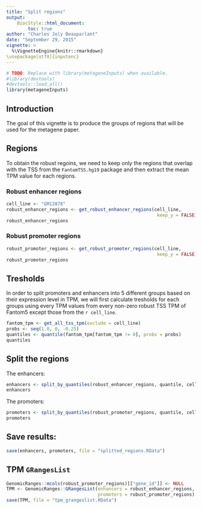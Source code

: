 ```yaml
---
title: "Split regions"
output:
    BiocStyle::html_document:
        toc: true
author: "Charles Joly Beauparlant"
date: "September 29, 2015"
vignette: >
  %\VignetteEngine{knitr::rmarkdown}
\usepackage[utf8]{inputenc}
---
```


```r
# TODO: Replace with library(metageneInputs) when available.
#library(devtools)
#devtools::load_all()
library(metageneInputs)
```

## Introduction

The goal of this vignette is to produce the groups of regions that will be used
for the metagene paper.

## Regions

To obtain the robust regoins, we need to keep only the regions that overlap
with the TSS from the `FantomTSS.hg19` package and then extract the mean TPM
value for each regions.

### Robust enhancer regions

```r
cell_line <- "GM12878"
robust_enhancer_regions <- get_robust_enhancer_regions(cell_line,
                                                        keep_y = FALSE)
robust_enhancer_regions
```

### Robust promoter regions

```r
robust_promoter_regions <- get_robust_promoter_regions(cell_line,
                                                        keep_y = FALSE)
robust_promoter_regions
```

## Tresholds

In order to split promoters and enhancers into 5 different groups based on
their expression level in TPM, we will first calculate tresholds for each
groups using every TPM values from every non-zero robust TSS TPM of Fantom5
except those from the `r cell_line`.

```r
fantom_tpm <- get_all_tss_tpm(exclude = cell_line)
probs <- seq(1.0, 0, -0.25)
quantiles <- quantile(fantom_tpm[fantom_tpm != 0], probs = probs)
quantiles
```

## Split the regions

The enhancers:

```r
enhancers <- split_by_quantiles(robust_enhancer_regions, quantile, cell_line)
enhancers
```

The promoters:

```r
promoters <- split_by_quantiles(robust_promoter_regions, quantile, cell_line)
promoters
```

## Save results:

```r
save(enhancers, promoters, file = "splitted_regions.RData")
```

## TPM `GRangesList`

```r
GenomicRanges::mcols(robust_promoter_regions)[["gene_id"]] <- NULL
TPM <- GenomicRanges::GRangesList(enhancers = robust_enhancer_regions,
                                  promoters = robust_promoter_regions)
save(TPM, file = "tpm_grangeslist.RData")
```
